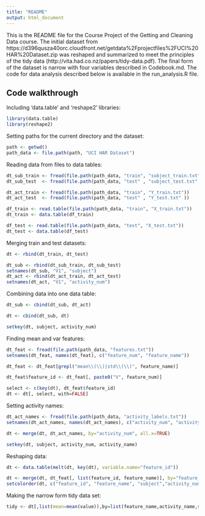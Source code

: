 ```yaml
---
title: "README"
output: html_document
---
```


This is the README file for the Course Project of the Getting and Cleaning Data course. The initial dataset from https://d396qusza40orc.cloudfront.net/getdata%2Fprojectfiles%2FUCI%20HAR%20Dataset.zip was reshaped and summarized to meet the principles of the tidy data (http://vita.had.co.nz/papers/tidy-data.pdf). The final form of the dataset is narrow with four variables described in Codebook.md. The code for data analysis described below is available in the run_analysis.R file.

Code walkthrough
---

Including 'data.table' and 'reshape2' libraries:

```r

library(data.table)
library(reshape2)
```

Setting paths for the current directory and the dataset:

```r
path <- getwd()
path_data <- file.path(path, "UCI HAR Dataset")
```

Reading data from files to data tables:

```r

dt_sub_train <- fread(file.path(path_data, "train", "subject_train.txt"))
dt_sub_test  <- fread(file.path(path_data, "test" , "subject_test.txt" ))

dt_act_train <- fread(file.path(path_data, "train", "Y_train.txt"))
dt_act_test  <- fread(file.path(path_data, "test" , "Y_test.txt" ))

df_train <- read.table(file.path(path_data, "train", "X_train.txt"))
dt_train <- data.table(df_train)

df_test <- read.table(file.path(path_data, "test", "X_test.txt"))
dt_test <- data.table(df_test)

```

Merging train and test datasets:

```r
dt <- rbind(dt_train, dt_test)

dt_sub <- rbind(dt_sub_train, dt_sub_test)
setnames(dt_sub, "V1", "subject")
dt_act <- rbind(dt_act_train, dt_act_test)
setnames(dt_act, "V1", "activity_num")

```

Combining data into one data table:
```r

dt_sub <- cbind(dt_sub, dt_act)

dt <- cbind(dt_sub, dt)

setkey(dt, subject, activity_num)
```

Finding mean and var features:
```r

dt_feat <- fread(file.path(path_data, "features.txt"))
setnames(dt_feat, names(dt_feat), c("feature_num", "feature_name"))

dt_feat <- dt_feat[grepl("mean\\(\\)|std\\(\\)", feature_name)]

dt_feat$feature_id <- dt_feat[, paste0("V", feature_num)]

select <- c(key(dt), dt_feat$feature_id)
dt <- dt[, select, with=FALSE]
```

Setting activity names:
```r
dt_act_names <- fread(file.path(path_data, "activity_labels.txt"))
setnames(dt_act_names, names(dt_act_names), c("activity_num", "activity_name"))

dt <- merge(dt, dt_act_names, by="activity_num", all.x=TRUE)

setkey(dt, subject, activity_num, activity_name)
```

Reshaping data:
```r

dt <- data.table(melt(dt, key(dt), variable.name="feature_id"))

dt <- merge(dt, dt_feat[, list(feature_id, feature_name)], by="feature_id", all.x=TRUE)
setcolorder(dt, c("feature_id", "feature_name", "subject","activity_num","activity_name","value"))

```

Making the narrow form tidy data set:
```r
tidy <- dt[,list(mean=mean(value)),by=list(feature_name,activity_name,subject)]
```

